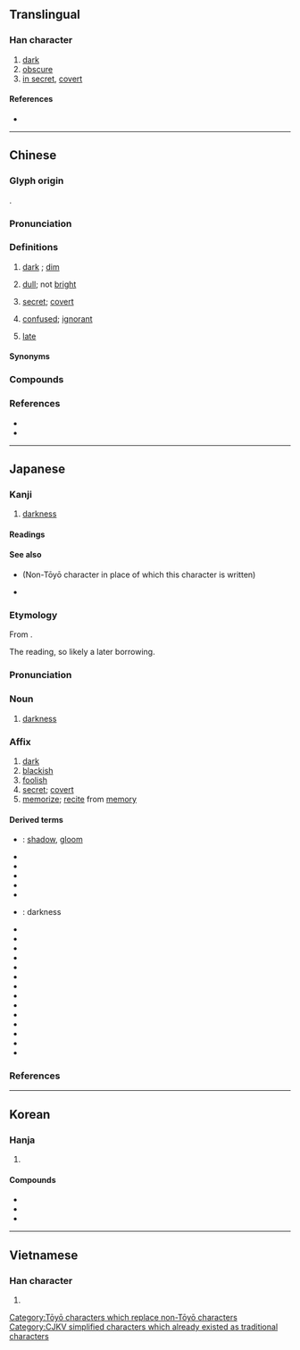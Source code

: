 {{also|晻|闇}}
{{character info}}
==Translingual==
{{stroke order|strokes=13}}

===Han character===
{{Han char|rn=72|rad=日|as=09|sn=13|four=60061|canj=AYTA|ids=⿰日音}}

# [[dark]]
# [[obscure]]
# [[in secret]], [[covert]]

====References====
* {{Han ref|kx=0498.270|dkj=14065|dj=0866.200|hdz=21526.060|uh=6697|ud=26263|bh=B774|bd=46964}}

----

==Chinese==
{{zh-forms|alt=闇,晻,隌,𣈇,𣆛}}

===Glyph origin===
{{Han etym}}
{{Han compound|日|音|c1=s|c2=p|t1=sun|ls=psc}}.

===Pronunciation===
{{zh-pron
|m=àn
|m-s=
|c=am3
|c-t=
|g=
|h=pfs=am;gd=am4
|j=
|mb=o̤̿ng
|md=áng
|mn=àm
|mn-t=am3/ang3
|mn-t_note=am3 - Chaozhou; ang3 - Chenghai
|w=2oe
|x=ngan4
|mc=y
|oc=y
|ma=Zh-àn.ogg
|cat=a
}}

===Definitions===
{{zh-hanzi}}

# [[dark]] {{gloss|without light}}; [[dim]]
#: {{zh-ant|明}}
#: {{zh-x|天色 暗 了|The sky darkened.}}
#: {{zh-x|屋子{zi} 裡 很 暗。|It is very dark in the room.}}
# [[dull]]; not [[bright]]
#: {{zh-x|暗 紅|dull red}}
# [[secret]]; [[covert]]
#: {{zh-x|暗號|secret signal}}
# [[confused]]; [[ignorant]]
#: {{zh-x|兼聽 則 明，偏信 則 暗|Listen to both sides and you will be enlightened, heed only one side and you will be benighted.}}
# {{lb|zh|Min Nan}} [[late]]

====Synonyms====
{{zh-dial|晚}}

===Compounds===
{{zh-der|暗暗|暗壩|暗堡|暗藏|暗查|暗娼|暗場|暗潮|暗沉沉|暗處|暗淡|暗道|暗地裡|暗度陳倉|暗房|暗訪|暗溝|暗害|暗含|暗號|暗號兒|暗合|暗河|暗黑|暗花兒|暗話|暗火|暗疾|暗記|暗記兒|暗間兒|暗箭|暗礁|暗井|暗虧|暗裡|暗流|暗樓子|暗碼|暗碼兒|暗門子|暗盤|暗盤兒|暗泣|暗器|暗槍|暗渠|暗色|暗殺|暗沙|暗砂|暗傷|暗哨|暗哨兒|暗射|暗射地圖|暗示|暗事|暗室|暗送秋波|暗算|暗鎖|暗灘|暗探|暗無天日|暗息|暗喜|暗匣|暗下|暗線|暗線光譜|暗箱|暗笑|暗夜|暗影|暗語|暗喻|暗中|暗轉|暗自|黑暗|不欺暗室|天昏地暗|中暗箭|幽暗|不侮暗室|化暗為明|去暗投明|半明半暗|偷期暗會|暗室私心|暗虛|暗中摸索|暗槓|暗箭明鎗|暗澹|暗昧|明暗|明爭暗鬥|暗鬥|明槍暗箭|暗計|暗付|暗室可欺|暗室虧心|暗箭中人|暗藹|暗自竊喜|暗香疏影|暗行|暗室逢燈|暗潮洶湧|珠胎暗結|明欺暗騙|明棄暗取|暗九|暗順應|暗釦|暗門|棄暗投明|明查暗訪|暗箭傷人|暗想|暗淡無光|暗忖|暗藏玄機|晦暗|暗結珠胎|昏暗|柳暗花明|灰暗|暗反應|潛移暗化|暗地|明珠暗投|明來暗往|暗吃一驚|打暗號|暗樁|暗室不欺|曾母暗沙|暗香|暗袋|暗箭難防|暗戀|昏天暗地|明察暗訪|綠暗紅稀|花明柳暗|紅絲暗繫|蒙籠暗碧|背暗投明|頭昏眼暗|黝暗|黑暗時代|黑暗大陸|黑暗世界|陰暗|迷暗|下昏暗|暗棋|暗時:am-sṳ̀|食暗:chia̍h-àm|暗頓:àm-tǹg|暗通款曲|欲暗仔:beh-àm-á|暗光鳥:àm-kong-chiáu;Min Nan}}

===References===
* {{R:yue:Hanzi}}
* {{R:twedu|A01812}}

{{zh-cat|Elementary}}

----

==Japanese==
{{ja-kanji forms-IVS
|vs1=01
|vs2=03
|col-vs1=aj
|col-vs2=hdmj
|pic-kyu=U6697-kyu.svg
|ref={{R:ja:KDJ|1071|586}}
}}

===Kanji===
{{ja-kanji|grade=3|rs=日09}}

# [[darkness]]

====Readings====
{{ja-readings
|goon=おん<おむ
|kanon=あん<あむ
|kun=くら-い<くら-し, くら-む, そらん-ずる<そらん-ず, ひそ-かに, やみ-
}}

====See also====
* {{l|ja|闇}} (Non-Tōyō character in place of which this character is written)
* {{ja-r|暗闇|くらやみ}}

===Etymology===
{{ja-kanjitab|あん|yomi=o}}
From {{der|ja|ltc|sort=あん|-}} {{ltc-l|暗}}.

The ''{{ll|ja|漢音|kan'on}}'' reading, so likely a later borrowing.

===Pronunciation===
{{ja-pron|あん|acc=1|acc_ref=DJR}}

===Noun===
{{ja-noun|あん}}

# [[darkness]]

===Affix===
{{ja-pos|あん|affix}}

# [[dark]]
# [[blackish]]
# [[foolish]]
# [[secret]]; [[covert]]
# [[memorize]]; [[recite]] from [[memory]]

====Derived terms====
{{der-top}}
* {{ja-r|暗影|あんえい}}: [[shadow]], [[gloom]]
* {{ja-r|暗雲|あんうん}}
* {{ja-r|暗記|あんき}}
* {{ja-r|暗愚|あんぐ}}
* {{ja-r|暗君|あんくん}}
* {{ja-r|暗号|あんごう}}
* {{ja-r|暗黒|あんこく}}: darkness
* {{ja-r|暗殺|あんさつ}}
* {{ja-r|暗示|あんじ}}
* {{ja-r|暗室|あんしつ}}
* {{ja-r|暗礁|あんしょう}}
* {{ja-r|暗澹|あんたん}}
* {{ja-r|暗中 模%索|あんちゅう も%さく}}
* {{ja-r|暗転|あんてん}}
* {{ja-r|暗譜|あんぷ}}
* {{ja-r|暗黙|あんもく}}
* {{ja-r|暗夜|あんや}}
* {{ja-r|暗躍|あんやく}}
* {{ja-r|明暗|めいあん}}
* {{ja-r|暗影|あんえい}}
* {{ja-r|暗唱|あんしょう}}
{{der-bottom}}

===References===
<references/>

[[Category:Tōyō characters which replace non-Tōyō characters]]

----

==Korean==

===Hanja===
{{ko-hanja|어둡다|어두울|암}}

# {{hanja form of|암|[[darkness]]}}

====Compounds====
* {{ko-l|암살|[[assassination]]|暗殺}}
* {{ko-l|암호|[[password]]; [[code]]|暗號}}
* {{ko-l|암흑|[[dark]] (a complete or partial absence of light)|暗黑}}

[[Category:CJKV simplified characters which already existed as traditional characters]]

----

==Vietnamese==

===Han character===
{{vi-readings|rs=日09|reading=ám}}

# {{rfdef|vi|sort=日09}}